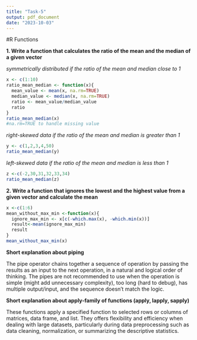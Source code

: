 ```yaml
---
title: "Task-5"
output: pdf_document
date: "2023-10-03"
---
```


#R Functions

**1. Write a function that calculates the ratio of the mean and the median of a given vector**

*symmetrically distributed if the ratio of the mean and median close to 1*

```r
x <- c(1:10)
ratio_mean_median <- function(x){
  mean_value <- mean(x, na.rm=TRUE)
  median_value <- median(x, na.rm=TRUE)
  ratio <- mean_value/median_value
  ratio
}
ratio_mean_median(x)
#na.rm=TRUE to handle missing value
```

*right-skewed data if the ratio of the mean and median is greater than 1*

```r
y <- c(1,2,3,4,50)
ratio_mean_median(y)
```

*left-skewed data if the ratio of the mean and median is less than 1*

```r
z <-c(-2,30,31,32,33,34)
ratio_mean_median(z)
```

**2. Write a function that ignores the lowest and the highest value from a given vector and calculate the mean**

```r
x <-c(1:6)
mean_without_max_min <-function(x){
  ignore_max_min <- x[c(-which.max(x), -which.min(x))]
  result<-mean(ignore_max_min)
  result
}
mean_without_max_min(x)
```

**Short explanation about piping**

The pipe operator chains together a sequence of operation by passing the results as an input to the next operation, in a natural and logical order of thinking. The pipes are not recommended to use when the operation is simple (might add unnecessary complexity), too long (hard to debug), has multiple output/input, and the sequence doesn't match the logic.

**Short explanation about apply-family of functions (apply, lapply, sapply)**

These functions apply a specified function to selected rows or columns of matrices, data frame, and list. They offers flexibility and efficiency when dealing with large datasets, particularly during data preprocessing such as data cleaning, normalization, or summarizing the descriptive statistics.
